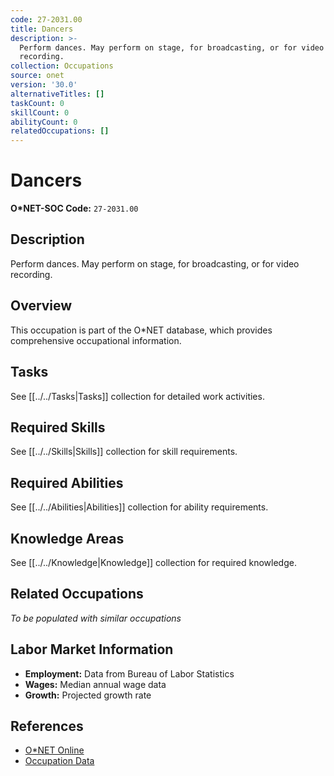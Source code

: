 ```yaml
---
code: 27-2031.00
title: Dancers
description: >-
  Perform dances. May perform on stage, for broadcasting, or for video
  recording.
collection: Occupations
source: onet
version: '30.0'
alternativeTitles: []
taskCount: 0
skillCount: 0
abilityCount: 0
relatedOccupations: []
---
```

# Dancers

**O*NET-SOC Code:** `27-2031.00`

## Description

Perform dances. May perform on stage, for broadcasting, or for video recording.

## Overview

This occupation is part of the O*NET database, which provides comprehensive occupational information.

## Tasks

See [[../../Tasks|Tasks]] collection for detailed work activities.

## Required Skills

See [[../../Skills|Skills]] collection for skill requirements.

## Required Abilities

See [[../../Abilities|Abilities]] collection for ability requirements.

## Knowledge Areas

See [[../../Knowledge|Knowledge]] collection for required knowledge.

## Related Occupations

*To be populated with similar occupations*

## Labor Market Information

- **Employment:** Data from Bureau of Labor Statistics
- **Wages:** Median annual wage data
- **Growth:** Projected growth rate

## References

- [O*NET Online](https://www.onetonline.org/link/summary/27-2031.00)
- [Occupation Data](https://www.onetcenter.org/)
